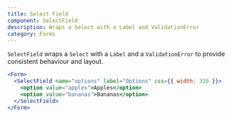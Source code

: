 ```yaml
---
title: Select Field
component: SelectField
description: Wraps a Select with a Label and ValidationError
category: Forms
---
```


`SelectField` wraps a `Select` with a `Label` and a `ValidationError` to provide consistent behaviour and layout.

```jsx preview
<Form>
  <SelectField name="options" label="Options" css={{ width: 320 }}>
    <option value="apples">Apples</option>
    <option value="bananas">Bananas</option>
  </SelectField>
</Form>
```
